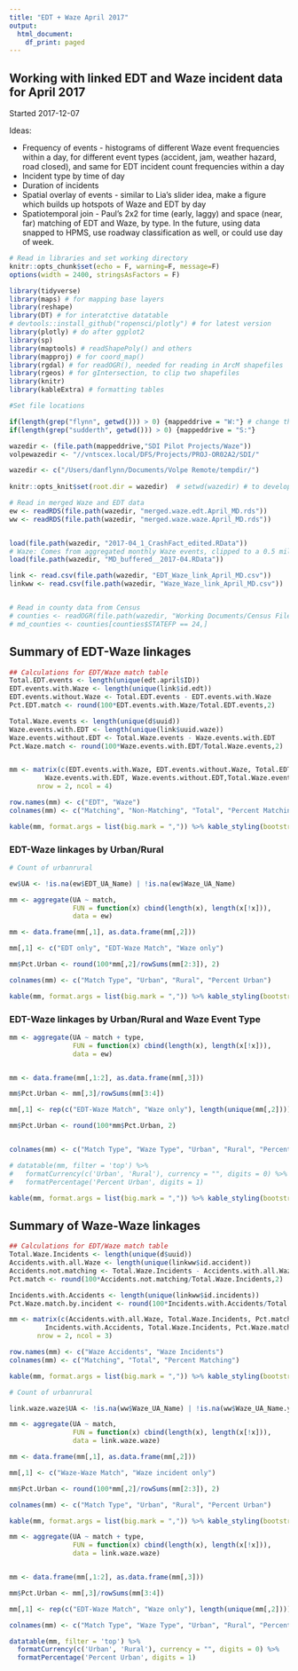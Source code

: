 ```yaml
---
title: "EDT + Waze April 2017"
output:
  html_document:
    df_print: paged
---
```


## Working with linked EDT and Waze incident data for April 2017

Started 2017-12-07

Ideas:

- Frequency of events - histograms of different Waze event frequencies within a day, for different event types (accident, jam, weather hazard, road closed), and same for EDT incident count frequencies within a day
- Incident type by time of day
- Duration of incidents
- Spatial overlay of events - similar to Lia's slider idea, make a figure which builds up hotspots of Waze and EDT by day
- Spatiotemporal join - Paul's 2x2 for time (early, laggy) and space (near, far) matching of EDT and Waze, by type. In the future, using data snapped to HPMS, use roadway classification as well, or could use day of week.

```r
# Read in libraries and set working directory
knitr::opts_chunk$set(echo = F, warning=F, message=F)
options(width = 2400, stringsAsFactors = F)

library(tidyverse)
library(maps) # for mapping base layers
library(reshape)
library(DT) # for interatctive datatable
# devtools::install_github("ropensci/plotly") # for latest version
library(plotly) # do after ggplot2
library(sp)
library(maptools) # readShapePoly() and others
library(mapproj) # for coord_map()
library(rgdal) # for readOGR(), needed for reading in ArcM shapefiles
library(rgeos) # for gIntersection, to clip two shapefiles
library(knitr)
library(kableExtra) # formatting tables 

#Set file locations

if(length(grep("flynn", getwd())) > 0) {mappeddrive = "W:"} # change this to match the mapped network drive on your machine (Z: in original)
if(length(grep("sudderth", getwd())) > 0) {mappeddrive = "S:"} 

wazedir <- (file.path(mappeddrive,"SDI Pilot Projects/Waze"))
volpewazedir <- "//vntscex.local/DFS/Projects/PROJ-OR02A2/SDI/"

wazedir <- c("/Users/danflynn/Documents/Volpe Remote/tempdir/")
 
knitr::opts_knit$set(root.dir = wazedir)  # setwd(wazedir) # to develop code in working R session
```

```r
# Read in merged Waze and EDT data 
ew <- readRDS(file.path(wazedir, "merged.waze.edt.April_MD.rds"))
ww <- readRDS(file.path(wazedir, "merged.waze.waze.April_MD.rds"))


load(file.path(wazedir, "2017-04_1_CrashFact_edited.RData"))
# Waze: Comes from aggregated monthly Waze events, clipped to a 0.5 mile buffer around MD, for April 2017
load(file.path(wazedir, "MD_buffered__2017-04.RData"))

link <- read.csv(file.path(wazedir, "EDT_Waze_link_April_MD.csv"))
linkww <- read.csv(file.path(wazedir, "Waze_Waze_link_April_MD.csv"))


# Read in county data from Census
# counties <- readOGR(file.path(wazedir, "Working Documents/Census Files/Counties", layer = "."))
# md_counties <- counties[counties$STATEFP == 24,]

```

## Summary of EDT-Waze linkages


```r

## Calculations for EDT/Waze match table
Total.EDT.events <- length(unique(edt.april$ID))
EDT.events.with.Waze <- length(unique(link$id.edt))
EDT.events.without.Waze <- Total.EDT.events - EDT.events.with.Waze
Pct.EDT.match <- round(100*EDT.events.with.Waze/Total.EDT.events,2)

Total.Waze.events <- length(unique(d$uuid))
Waze.events.with.EDT <- length(unique(link$uuid.waze))
Waze.events.without.EDT <- Total.Waze.events - Waze.events.with.EDT
Pct.Waze.match <- round(100*Waze.events.with.EDT/Total.Waze.events,2)


mm <- matrix(c(EDT.events.with.Waze, EDT.events.without.Waze, Total.EDT.events, Pct.EDT.match,
         Waze.events.with.EDT, Waze.events.without.EDT,Total.Waze.events, Pct.Waze.match), byrow=T,
       nrow = 2, ncol = 4)

row.names(mm) <- c("EDT", "Waze")
colnames(mm) <- c("Matching", "Non-Matching", "Total", "Percent Matching")

kable(mm, format.args = list(big.mark = ",")) %>% kable_styling(bootstrap_options = c("striped"))
```

### EDT-Waze linkages by Urban/Rural

```r
# Count of urbanrural

ew$UA <- !is.na(ew$EDT_UA_Name) | !is.na(ew$Waze_UA_Name)

mm <- aggregate(UA ~ match, 
                FUN = function(x) cbind(length(x), length(x[!x])),
                data = ew)

mm <- data.frame(mm[,1], as.data.frame(mm[,2]))

mm[,1] <- c("EDT only", "EDT-Waze Match", "Waze only")

mm$Pct.Urban <- round(100*mm[,2]/rowSums(mm[2:3]), 2)

colnames(mm) <- c("Match Type", "Urban", "Rural", "Percent Urban")

kable(mm, format.args = list(big.mark = ",")) %>% kable_styling(bootstrap_options = c("striped")) 


```

### EDT-Waze linkages by Urban/Rural and Waze Event Type

```r
mm <- aggregate(UA ~ match + type, 
                FUN = function(x) cbind(length(x), length(x[!x])),
                data = ew)


mm <- data.frame(mm[,1:2], as.data.frame(mm[,3]))

mm$Pct.Urban <- mm[,3]/rowSums(mm[3:4])

mm[,1] <- rep(c("EDT-Waze Match", "Waze only"), length(unique(mm[,2])))

mm$Pct.Urban <- round(100*mm$Pct.Urban, 2)


colnames(mm) <- c("Match Type", "Waze Type", "Urban", "Rural", "Percent Urban")

# datatable(mm, filter = 'top') %>% 
#   formatCurrency(c('Urban', 'Rural'), currency = "", digits = 0) %>%
#   formatPercentage('Percent Urban', digits = 1)

kable(mm, format.args = list(big.mark = ",")) %>% kable_styling(bootstrap_options = c("striped")) 


```

## Summary of Waze-Waze linkages


```r

## Calculations for EDT/Waze match table
Total.Waze.Incidents <- length(unique(d$uuid))
Accidents.with.all.Waze <- length(unique(linkww$id.accident))
Accidents.not.matching <- Total.Waze.Incidents - Accidents.with.all.Waze
Pct.match <- round(100*Accidents.not.matching/Total.Waze.Incidents,2)

Incidents.with.Accidents <- length(unique(linkww$id.incidents))
Pct.Waze.match.by.incident <- round(100*Incidents.with.Accidents/Total.Waze.Incidents,2)

mm <- matrix(c(Accidents.with.all.Waze, Total.Waze.Incidents, Pct.match,
         Incidents.with.Accidents, Total.Waze.Incidents, Pct.Waze.match.by.incident), byrow=T,
       nrow = 2, ncol = 3)

row.names(mm) <- c("Waze Accidents", "Waze Incidents")
colnames(mm) <- c("Matching", "Total", "Percent Matching")

kable(mm, format.args = list(big.mark = ",")) %>% kable_styling(bootstrap_options = c("striped"))
```

```r
# Count of urbanrural

link.waze.waze$UA <- !is.na(ww$Waze_UA_Name) | !is.na(ww$Waze_UA_Name.y)

mm <- aggregate(UA ~ match, 
                FUN = function(x) cbind(length(x), length(x[!x])),
                data = link.waze.waze)

mm <- data.frame(mm[,1], as.data.frame(mm[,2]))

mm[,1] <- c("Waze-Waze Match", "Waze incident only")

mm$Pct.Urban <- round(100*mm[,2]/rowSums(mm[2:3]), 2)

colnames(mm) <- c("Match Type", "Urban", "Rural", "Percent Urban")

kable(mm, format.args = list(big.mark = ",")) %>% kable_styling(bootstrap_options = c("striped")) 


```

```r
mm <- aggregate(UA ~ match + type, 
                FUN = function(x) cbind(length(x), length(x[!x])),
                data = link.waze.waze)


mm <- data.frame(mm[,1:2], as.data.frame(mm[,3]))

mm$Pct.Urban <- mm[,3]/rowSums(mm[3:4])

mm[,1] <- rep(c("EDT-Waze Match", "Waze only"), length(unique(mm[,2])))

colnames(mm) <- c("Match Type", "Waze Type", "Urban", "Rural", "Percent Urban")

datatable(mm, filter = 'top') %>% 
  formatCurrency(c('Urban', 'Rural'), currency = "", digits = 0) %>%
  formatPercentage('Percent Urban', digits = 1)
```
